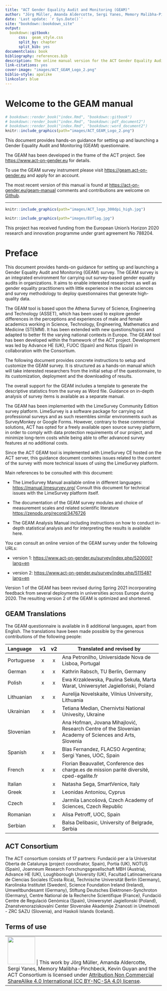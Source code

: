 ```yaml
---
title: "ACT Gender Equality Audit and Monitoring (GEAM)"
author: "Jörg Müller, Amanda Aldercotte, Sergi Yanes, Memory Malibha-Pinchbeck, Kevin Guyan"
date: 'Last update: `r Sys.Date()`'
site: "bookdown::bookdown_site"   
output:
  bookdown::gitbook:
      css:  geam_style.css
      split_by: chapter
      split_bib: yes
documentclass: book
bibliography: references.bib
description: The online manual version for the ACT Gender Equality Audit and Monitoring(GEAM) tool.
link-citations: yes
cover-image: "images/ACT_GEAM_Logo_2.png"
biblio-style: apalike
linkcolor: blue
---
```


# Welcome to the GEAM manual {.unnumbered}

```r
# bookdown::render_book("index.Rmd", "bookdown::gitbook")
# bookdown::render_book("index.Rmd", "bookdown::pdf_document2")
# bookdown::render_book("index.Rmd", "bookdown::word_document2")
knitr::include_graphics(path="images/ACT_GEAM_Logo_2.png")
```

This document provides hands-on guidance for setting up and launching a Gender Equality Audit and Monitoring (GEAM) questionnaire.

The GEAM has been developed in the frame of the ACT project. See <https://www.act-on-gender.eu> for details.

To use the GEAM survey instrument please visit <https://geam.act-on-gender.eu> and apply for an account.

The most recent version of this manual is found at <https://act-on-gender.eu/geam-manual> comments and contributions are welcome on [Github](https://github.com/actongender/geam-manual).



------------------------------------------------------------------------



```r
knitr::include_graphics(path="images/ACT_logo_300dpi_high.jpg")
```



```r
knitr::include_graphics(path="images/EUflag.jpg")
```

This project has received funding from the European Union's Horizon 2020 research and innovation programme under grant agreement No 788204.


# Preface {.unnumbered}

This document provides hands-on guidance for setting up and launching a Gender Equality Audit and Monitoring (GEAM) survey. The GEAM survey is an integrated environment for carrying out survey-based gender equality audits in organizations. It aims to enable interested researchers as well as gender equality practitioners with little experience in the social sciences and survey methodology to deploy questionnaires that generate high-quality data.

The GEAM tool is based upon the Athena Survey of Science, Engineering and Technology (ASSET), which has been used to explore gender differences in the perceptions and experiences of male and female academics working in Science, Technology, Engineering, Mathematics and Medicine (STEMM). It has been extended with new questions/topics and adapted to better fit the varying national contexts in Europe. The GEAM tool has been developed within the framework of the ACT project. Development was led by Advance HE (UK), FUOC (Spain) and Notus (Spain) in collaboration with the Consortium.

The following document provides concrete instructions to setup and customize the GEAM survey. It is structured as a hands-on manual which will take interested researchers from the initial setup of the questionnaire, to its customization, deployment and the downloading of results.

The overall support for the GEAM includes a template to generate the descriptive statistics from the survey as Word file. Guidance on in-depth analysis of survey items is available as a separate manual.

The GEAM has been implemented with the LimeSurvey Community Edition survey platform. LimeSurvey is a software package for carrying out professional surveys and as such resembles similar environments such as SurveyMonkey or Google Forms. However, contrary to these commercial solutions, ACT has opted for a freely available open source survey platform, in order to comply with data protection requirements of our project, and minimize long-term costs while being able to offer advanced survey features at no additional costs.

Since the ACT GEAM tool is implemented with LimeSurvey CE hosted on the ACT server, this guidance document combines issues related to the content of the survey with more technical issues of using the LimeSurvey platform.

Main references to be consulted with this document:

-   The LimeSurvey Manual available online in different languages: <https://manual.limesurvey.org/> Consult this document for technical issues with the LimeSurvey platform itself.

-   The documentation of the GEAM survey modules and choice of measurement scales and related scientific literature <https://zenodo.org/record/3476726>

-   The GEAM Analysis Manual including instructions on how to conduct in-depth statistical analysis and for interpreting the results is available here.

You can consult an online version of the GEAM survey under the following URLs:

-   version 1: <https://www.act-on-gender.eu/survey/index.php/520000?lang=en>

-   version 2: <https://www.act-on-gender.eu/survey/index.php/511548?lang=en>

Version 1 of the GEAM has been revised during Spring 2021 incorporating feedback from several deployments in universities across Europe during 2020. The resulting version 2 of the GEAM is optimized and shortened.

## GEAM Translations {.unnumbered}

The GEAM questionnaire is available in 8 additional languages, apart from English. The translations have been made possible by the generous contributions of the following people:

+------------+----+----+--------------------------------------------------------------------------------------------------------+
| Language   | v1 | v2 | Translated and revised by                                                                              |
+:===========+:==:+:==:+========================================================================================================+
| Portuguese | x  | x  | Ana Petronilho, Universidade Nova de Lisboa, Portugal                                                  |
+------------+----+----+--------------------------------------------------------------------------------------------------------+
| German     | x  | x  | Kathrin Rabsch, TU Berlin, Germany                                                                     |
+------------+----+----+--------------------------------------------------------------------------------------------------------+
| Polish     | x  | x  | Ewa Krzaklewska, Paulina Sekuła, Marta Warat, Uniwersytet Jagielloński, Poland                         |
+------------+----+----+--------------------------------------------------------------------------------------------------------+
| Lithuanian | x  | x  | Aurelija Novelskaite, Vilnius University, Lithuania                                                    |
+------------+----+----+--------------------------------------------------------------------------------------------------------+
| Ukrainian  | x  | x  | Tetiana Median, Chernivtsi National Univesity, Ukraine                                                 |
+------------+----+----+--------------------------------------------------------------------------------------------------------+
| Slovenian  |    | x  | Ana Hofman, Jovana Mihajlović, Research Centre of the Slovenian Academy of Sciences and Arts, Slovenia |
+------------+----+----+--------------------------------------------------------------------------------------------------------+
| Spanish    | x  | x  | Blas Fernandez, FLACSO Argentina; Sergi Yanes, UOC, Spain                                              |
+------------+----+----+--------------------------------------------------------------------------------------------------------+
| French     | x  | x  | Florian Beauvallet, Conference des charge.es de mission parité diversité, cped-egalite.fr              |
+------------+----+----+--------------------------------------------------------------------------------------------------------+
| Italian    |    | x  | Natasha Sega, SmartVenice, Italy                                                                       |
+------------+----+----+--------------------------------------------------------------------------------------------------------+
| Greek      |    | x  | Leonidas Antoniou, Cyprus                                                                              |
+------------+----+----+--------------------------------------------------------------------------------------------------------+
| Czech      |    | x  | Jarmila Lancošová, Czech Academy of Sciences, Czech Republic                                           |
+------------+----+----+--------------------------------------------------------------------------------------------------------+
| Romanian   |    | x  | Alisa Petroff, UOC, Spain                                                                              |
+------------+----+----+--------------------------------------------------------------------------------------------------------+
| Serbian    |    | x  | Balsa Delibasic, University of Belgrade, Serbia                                                        |
+------------+----+----+--------------------------------------------------------------------------------------------------------+


## ACT Consortium {.unnumbered}

The ACT consortium consists of 17 partners: Fundació per a la Universitat Oberta de Catalunya (project coordinator, Spain), Portia (UK), NOTUS (Spain), Joanneum Research Forschungsgesellschaft MBH (Austria), Advance HE (UK), Loughborough University (UK), Facultad Latinoamericana de Ciencias Sociales (Costa Rica), Technische Universität Berlin (Germany), Karolinska Institutet (Sweden), Science Foundation Ireland (Ireland), Umweltbundesamt (Germany), Stiftung Deutsches Elektronen-Synchroton (Germany), Centre National de la Recherche Scientifique (France), Fundació Centre de Regulació Genòmica (Spain), Uniwersytet Jagiellonski (Poland), Znanstvenoraziskovalni Center Slovenske Akademije Znanosti in Umetnosti - ZRC SAZU (Slovenia), and Haskoli Islands (Iceland).

## Terms of use {.unnumbered}



+--------------------------------------------+----------------------------------------------------------------------------------------------------------------------------------------------------------------------------------------------------------------------------------------------------------------+
| ![](images/ccommons88x31.png){width="88"} | This work by Jörg Müller, Amanda Aldercotte, Sergi Yanes, Memory Malibha-Pinchbeck, Kevin Guyan and the ACT Consortium is licensed under [Attribution Non Commercial ShareAlike 4.0 International (CC BY-NC-SA 4.0) license](https://creativecommons.org/licenses/by-nc-sa/4.0/). |
+--------------------------------------------+----------------------------------------------------------------------------------------------------------------------------------------------------------------------------------------------------------------------------------------------------------------+


